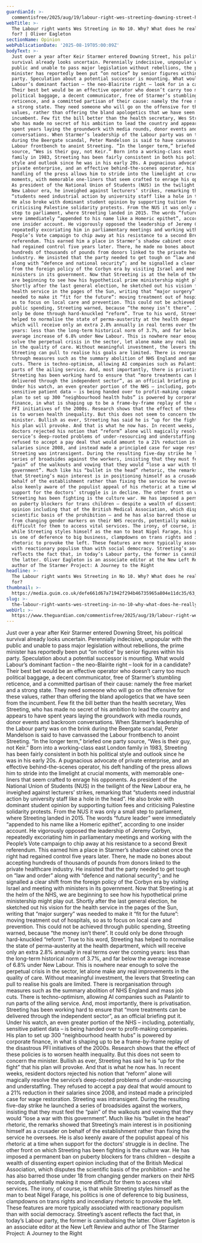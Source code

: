 ```yaml
---
guardianId: >-
  commentisfree/2025/aug/19/labour-right-wes-streeting-downing-street-health-secretary-nhs
webTitle: >-
  The Labour right wants Wes Streeting in No 10. Why? What does he really stand
  for? | Oliver Eagleton
sectionName: Opinion
webPublicationDate: '2025-08-19T05:00:09Z'
bodyText: >-
  Just over a year after Keir Starmer entered Downing Street, his political
  survival already looks uncertain. Perennially indecisive, unpopular with the
  public and unable to pass major legislation without rebellions, the prime
  minister has reportedly been put “on notice” by senior figures within his
  party. Speculation about a potential successor is mounting. What would
  Labour’s dominant faction – the neo-Blairite right – look for in a candidate?
  Their best bet would be an effective operator who doesn’t carry too much
  political baggage, a decent communicator, free of Starmer’s stumbling
  reticence, and a committed partisan of their cause: namely the free market and
  a strong state. They need someone who will go on the offensive for these
  values, rather than offering the bland apologetics that we have seen from the
  incumbent. Few fit the bill better than the health secretary, Wes Streeting,
  who has made no secret of his ambition to lead the country and appears to have
  spent years laying the groundwork with media rounds, donor events and backroom
  conversations. When Starmer’s leadership of the Labour party was on the brink
  during the Beergate scandal, Peter Mandelson is said to have canvassed the
  Labour frontbench to anoint Streeting. “In the longer term,” briefed one party
  source, “Wes is their guy, not Keir.” Born into a working-class east London
  family in 1983, Streeting has been fairly consistent in both his political
  style and outlook since he was in his early 20s. A pugnacious advocate of
  private enterprise, and an effective behind-the-scenes operator, his deft
  handling of the press allows him to stride into the limelight at crucial
  moments, with memorable one-liners that seem crafted to enrage his opponents.
  As president of the National Union of Students (NUS) in the twilight of the
  New Labour era, he inveighed against lecturers’ strikes, remarking that
  “students need industrial action by university staff like a hole in the head”.
  He also broke with dominant student opinion by supporting tuition fees and
  criticising Palestine solidarity protests. From the NUS it was only a small
  step to parliament, where Streeting landed in 2015. The words “future leader”
  were immediately “appended to his name like a Homeric epithet”, according to
  one insider account. He vigorously opposed the leadership of Jeremy Corbyn,
  repeatedly excoriating him in parliamentary meetings and working with the
  People’s Vote campaign to chip away at his resistance to a second Brexit
  referendum. This earned him a place in Starmer’s shadow cabinet once the right
  had regained control five years later. There, he made no bones about accepting
  hundreds of thousands of pounds from donors linked to the private healthcare
  industry. He insisted that the party needed to get tough on “law and order”
  along with “defence and national security”; and he signalled a clear shift
  from the foreign policy of the Corbyn era by visiting Israel and meeting with
  ministers in its government. Now that Streeting is at the helm of the NHS, we
  are beginning to see how his hypothetical prime ministership might play out.
  Shortly after the last general election, he sketched out his vision for the
  health service in the pages of the Sun, writing that “major surgery” was
  needed to make it “fit for the future”: moving treatment out of hospitals, so
  as to focus on local care and prevention. This could not be achieved through
  public spending, Streeting warned, because “the money isn’t there”. It could
  only be done through hard-knuckled “reform”. True to his word, Streeting has
  helped to normalise the state of perma-austerity at the health department,
  which will receive only an extra 2.8% annually in real terms over the coming
  years: less than the long-term historical norm of 3.7%, and far below the
  average increase of 6.8% under New Labour. This is nowhere near enough to
  solve the perpetual crisis in the sector, let alone make any real improvements
  in the quality of care. Without meaningful investment, the levers that
  Streeting can pull to realise his goals are limited. There is reorganisation
  through measures such as the summary abolition of NHS England and mass job
  cuts. There is techno-optimism, allowing AI companies such as Palantir to run
  parts of the ailing service. And, most importantly, there is privatisation.
  Streeting has been working hard to ensure that “more treatments can be
  delivered through the independent sector”, as an official briefing put it.
  Under his watch, an even greater portion of the NHS – including, potentially,
  sensitive patient data – is being handed over to profit-making companies. His
  plan to set up 300 “neighbourhood health hubs” is powered by corporate
  finance, in what is shaping up to be a frame-by-frame replay of the disastrous
  PFI initiatives of the 2000s. Research shows that the effect of these policies
  is to worsen health inequality. But this does not seem to concern the
  minister. Bullish as ever, Streeting has said he is “up for the fight” that
  his plan will provoke. And that is what he now has. In recent weeks, resident
  doctors rejected his notion that “reform” alone will magically resolve the
  service’s deep-rooted problems of under-resourcing and understaffing. They
  refused to accept a pay deal that would amount to a 21% reduction in their
  salaries since 2008, and instead made a principled case for wage restoration.
  Streeting was intransigent. During the resulting five-day strike he launched a
  series of broadsides against the workers, insisting that they must feel the
  “pain” of the walkouts and vowing that they would “lose a war with this
  government”. Much like his “bullet in the head” rhetoric, the remarks showed
  that Streeting’s main interest is in positioning himself as a crusader on
  behalf of the establishment rather than fixing the service he oversees. He is
  also keenly aware of the populist appeal of his rhetoric at a time when
  support for the doctors’ struggle is in decline. The other front on which
  Streeting has been fighting is the culture war. He has imposed a permanent ban
  on puberty blockers for trans children – despite a wealth of dissenting expert
  opinion including that of the British Medical Association, which disputes the
  scientific basis of the prohibition – and he has also barred those under 18
  from changing gender markers on their NHS records, potentially making it more
  difficult for them to access vital services. The irony, of course, is that
  while Streeting styles himself as the man to beat Nigel Farage, his politics
  is one of deference to big business, clampdowns on trans rights and incendiary
  rhetoric to provoke the left. These features are more typically associated
  with reactionary populism than with social democracy. Streeting’s ascent
  reflects the fact that, in today’s Labour party, the former is cannibalising
  the latter. Oliver Eagleton is an associate editor at the New Left Review and
  author of The Starmer Project: A Journey to the Right
headline: >-
  The Labour right wants Wes Streeting in No 10. Why? What does he really stand
  for?
thumbnail: >-
  https://media.guim.co.uk/defe661d67a71942f294b46735965a804e11dc35/63_59_1950_1561/500.jpg
slug: >-
  the-labour-right-wants-wes-streeting-in-no-10-why-what-does-he-really-stand-for-or-oliver-eagleton
webUrl: >-
  https://www.theguardian.com/commentisfree/2025/aug/19/labour-right-wes-streeting-downing-street-health-secretary-nhs
---
```

Just over a year after Keir Starmer entered Downing Street, his political survival already looks uncertain. Perennially indecisive, unpopular with the public and unable to pass major legislation without rebellions, the prime minister has reportedly been put “on notice” by senior figures within his party. Speculation about a potential successor is mounting. What would Labour’s dominant faction – the neo-Blairite right – look for in a candidate? Their best bet would be an effective operator who doesn’t carry too much political baggage, a decent communicator, free of Starmer’s stumbling reticence, and a committed partisan of their cause: namely the free market and a strong state. They need someone who will go on the offensive for these values, rather than offering the bland apologetics that we have seen from the incumbent. Few fit the bill better than the health secretary, Wes Streeting, who has made no secret of his ambition to lead the country and appears to have spent years laying the groundwork with media rounds, donor events and backroom conversations. When Starmer’s leadership of the Labour party was on the brink during the Beergate scandal, Peter Mandelson is said to have canvassed the Labour frontbench to anoint Streeting. “In the longer term,” briefed one party source, “Wes is their guy, not Keir.” Born into a working-class east London family in 1983, Streeting has been fairly consistent in both his political style and outlook since he was in his early 20s. A pugnacious advocate of private enterprise, and an effective behind-the-scenes operator, his deft handling of the press allows him to stride into the limelight at crucial moments, with memorable one-liners that seem crafted to enrage his opponents. As president of the National Union of Students (NUS) in the twilight of the New Labour era, he inveighed against lecturers’ strikes, remarking that “students need industrial action by university staff like a hole in the head”. He also broke with dominant student opinion by supporting tuition fees and criticising Palestine solidarity protests. From the NUS it was only a small step to parliament, where Streeting landed in 2015. The words “future leader” were immediately “appended to his name like a Homeric epithet”, according to one insider account. He vigorously opposed the leadership of Jeremy Corbyn, repeatedly excoriating him in parliamentary meetings and working with the People’s Vote campaign to chip away at his resistance to a second Brexit referendum. This earned him a place in Starmer’s shadow cabinet once the right had regained control five years later. There, he made no bones about accepting hundreds of thousands of pounds from donors linked to the private healthcare industry. He insisted that the party needed to get tough on “law and order” along with “defence and national security”; and he signalled a clear shift from the foreign policy of the Corbyn era by visiting Israel and meeting with ministers in its government. Now that Streeting is at the helm of the NHS, we are beginning to see how his hypothetical prime ministership might play out. Shortly after the last general election, he sketched out his vision for the health service in the pages of the Sun, writing that “major surgery” was needed to make it “fit for the future”: moving treatment out of hospitals, so as to focus on local care and prevention. This could not be achieved through public spending, Streeting warned, because “the money isn’t there”. It could only be done through hard-knuckled “reform”. True to his word, Streeting has helped to normalise the state of perma-austerity at the health department, which will receive only an extra 2.8% annually in real terms over the coming years: less than the long-term historical norm of 3.7%, and far below the average increase of 6.8% under New Labour. This is nowhere near enough to solve the perpetual crisis in the sector, let alone make any real improvements in the quality of care. Without meaningful investment, the levers that Streeting can pull to realise his goals are limited. There is reorganisation through measures such as the summary abolition of NHS England and mass job cuts. There is techno-optimism, allowing AI companies such as Palantir to run parts of the ailing service. And, most importantly, there is privatisation. Streeting has been working hard to ensure that “more treatments can be delivered through the independent sector”, as an official briefing put it. Under his watch, an even greater portion of the NHS – including, potentially, sensitive patient data – is being handed over to profit-making companies. His plan to set up 300 “neighbourhood health hubs” is powered by corporate finance, in what is shaping up to be a frame-by-frame replay of the disastrous PFI initiatives of the 2000s. Research shows that the effect of these policies is to worsen health inequality. But this does not seem to concern the minister. Bullish as ever, Streeting has said he is “up for the fight” that his plan will provoke. And that is what he now has. In recent weeks, resident doctors rejected his notion that “reform” alone will magically resolve the service’s deep-rooted problems of under-resourcing and understaffing. They refused to accept a pay deal that would amount to a 21% reduction in their salaries since 2008, and instead made a principled case for wage restoration. Streeting was intransigent. During the resulting five-day strike he launched a series of broadsides against the workers, insisting that they must feel the “pain” of the walkouts and vowing that they would “lose a war with this government”. Much like his “bullet in the head” rhetoric, the remarks showed that Streeting’s main interest is in positioning himself as a crusader on behalf of the establishment rather than fixing the service he oversees. He is also keenly aware of the populist appeal of his rhetoric at a time when support for the doctors’ struggle is in decline. The other front on which Streeting has been fighting is the culture war. He has imposed a permanent ban on puberty blockers for trans children – despite a wealth of dissenting expert opinion including that of the British Medical Association, which disputes the scientific basis of the prohibition – and he has also barred those under 18 from changing gender markers on their NHS records, potentially making it more difficult for them to access vital services. The irony, of course, is that while Streeting styles himself as the man to beat Nigel Farage, his politics is one of deference to big business, clampdowns on trans rights and incendiary rhetoric to provoke the left. These features are more typically associated with reactionary populism than with social democracy. Streeting’s ascent reflects the fact that, in today’s Labour party, the former is cannibalising the latter. Oliver Eagleton is an associate editor at the New Left Review and author of The Starmer Project: A Journey to the Right
